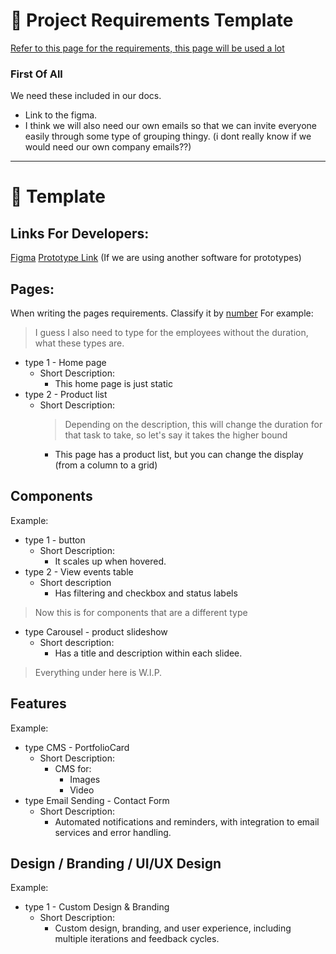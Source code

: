 # 📝 Project Requirements Template 

[Refer to this page for the requirements, this page will be used a lot](/docs/project-management/project-requirements)

### First Of All 
We need these included in our docs. 
- Link to the figma. 
- I think we will also need our own emails so that we can invite everyone easily through some type of grouping thingy. (i dont really know if we would need our own company emails??)

---

# 📄 Template

## Links For Developers: 
[Figma]()
[Prototype Link]() (If we are using another software for prototypes)

## Pages: 
When writing the pages requirements. Classify it by [number](/docs/project-management/project-requirements)
For example: 
> I guess I also need to type for the employees without the duration, what these types are. 
- type 1 - Home page
    - Short Description: 
        - This home page is just static
- type 2 - Product list 
    - Short Description: 
        > Depending on the description, this will change the duration for that task to take, so let's say it takes the higher bound
        - This page has a product list, but you can change the display (from a column to a grid) 

## Components 
Example: 
- type 1 - button
    - Short Description: 
        - It scales up when hovered. 
- type 2 - View events table
    - Short description
        - Has filtering and checkbox and status labels 
> Now this is for components that are a different type
- type Carousel - product slideshow
    - Short description: 
        - Has a title and description within each slidee. 

> Everything under here is W.I.P. 
## Features
Example:
- type CMS - PortfolioCard
    - Short Description:
        - CMS for: 
            - Images
            - Video
- type Email Sending - Contact Form
    - Short Description:
        - Automated notifications and reminders, with integration to email services and error handling.


## Design / Branding / UI/UX Design
Example:
- type 1 - Custom Design & Branding
    - Short Description:
        - Custom design, branding, and user experience, including multiple iterations and feedback cycles.



